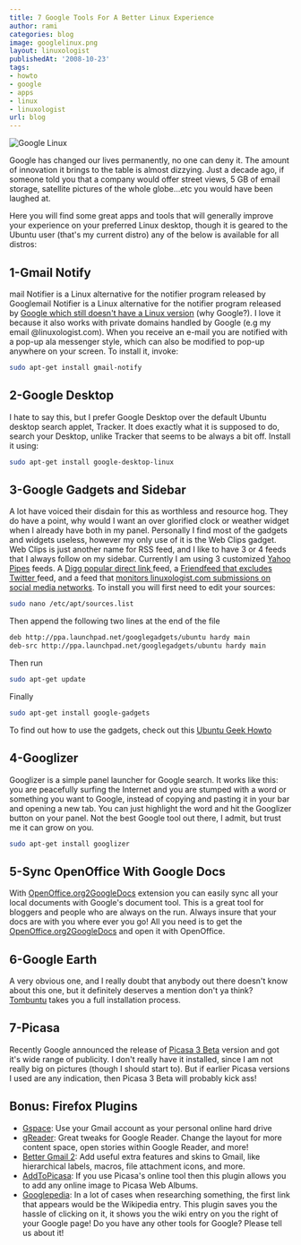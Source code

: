 ```yaml
---
title: 7 Google Tools For A Better Linux Experience
author: rami
categories: blog
image: googlelinux.png
layout: linuxologist
publishedAt: '2008-10-23'
tags:
- howto
- google
- apps
- linux
- linuxologist
url: blog
---
```


![Google Linux](/assets/images/content/blog/googlelinux.png)

Google has changed our lives permanently, no one can deny it. The amount of innovation it brings to the table is almost dizzying. Just a decade ago, if someone told you that a company would offer street views, 5 GB of email storage, satellite pictures of the whole globe...etc you would have been laughed at.

Here you will find some great apps and tools that will generally improve your experience on your preferred Linux desktop, though it is geared to the Ubuntu user (that's my current distro) any of the below is available for all distros:

## 1-Gmail Notify

mail Notifier is a Linux alternative for the notifier program released by Googlemail Notifier is a Linux alternative for the notifier program released by [Google which still doesn't have a Linux version](http://toolbar.google.com/gmail-helper/notifier_windows.html) (why Google?). I love it because it also works with private domains handled by Google (e.g my email @linuxologist.com). When you receive an e-mail you are notified with a pop-up ala messenger style, which can also be modified to pop-up anywhere on your screen. To install it, invoke: 

```bash
sudo apt-get install gmail-notify
```

## 2-Google Desktop

I hate to say this, but I prefer Google Desktop over the default Ubuntu desktop search applet, Tracker. It does exactly what it is supposed to do, search your Desktop, unlike Tracker that seems to be always a bit off. Install it using: 

```bash
sudo apt-get install google-desktop-linux
```

## 3-Google Gadgets and Sidebar

A lot have voiced their disdain for this as worthless and resource hog. They do have a point, why would I want an over glorified clock or weather widget when I already have both in my panel. Personally I find most of the gadgets and widgets useless, however my only use of it is the Web Clips gadget. Web Clips is just another name for RSS feed, and I like to have 3 or 4 feeds that I always follow on my sidebar. Currently I am using 3 customized [Yahoo Pipes](http://pipes.yahoo.com) feeds. A [Digg popular direct link ](http://pipes.yahoo.com/georgywoods/sdfv2)feed, a [Friendfeed  that excludes Twitter ](http://pipes.yahoo.com/geekygirldawn/20ea93289bc362939bfd65883733fc16)feed, and a feed that [monitors linuxologist.com submissions on social media networks](http://pipes.yahoo.com/pipes/pipe.info?_id=e5f7cb1befdb4139590a7342a827cc43). To install you will first need to edit your sources: 

```bash
sudo nano /etc/apt/sources.list
```

Then append the following two lines at the end of the file 

```bash
deb http://ppa.launchpad.net/googlegadgets/ubuntu hardy main
deb-src http://ppa.launchpad.net/googlegadgets/ubuntu hardy main
```

Then run 

```bash
sudo apt-get update
```

Finally 

```bash
sudo apt-get install google-gadgets
```

To find out how to use the gadgets, check out this [Ubuntu Geek Howto](http://www.ubuntugeek.com/howto-install-google-gadgets-in-ubuntu-804-hardy-heron.html)

## 4-Googlizer

Googlizer is a simple panel launcher for Google search. It works like this: you are peacefully surfing the Internet and you are stumped with a word or something you want to Google, instead of copying and pasting it in your bar and opening a new tab. You can just highlight the word and hit the Googlizer button on your panel. Not the best Google tool out there, I admit, but trust me it can grow on you. 

```bash
sudo apt-get install googlizer
```

## 5-Sync OpenOffice With Google Docs

With [OpenOffice.org2GoogleDocs](http://extensions.services.openoffice.org/project/ooo2gd) extension you can easily sync all your local documents with Google's document tool. This is a great tool for bloggers and people who are always on the run. Always insure that your docs are with you where ever you go! All you need is to get the [OpenOffice.org2GoogleDocs](http://extensions.services.openoffice.org/project/ooo2gd) and open it with OpenOffice.

## 6-Google Earth

A very obvious one, and I really doubt that anybody out there doesn't know about this one, but it definitely deserves a mention don't ya think? [Tombuntu](http://tombuntu.com/index.php/2007/11/28/how-to-install-google-earth-in-ubuntu/) takes you a full installation process.

## 7-Picasa

Recently Google announced the release of [Picasa 3 Beta](http://picasa.google.com/linux/) version and got it's wide range of publicity. I don't really have it installed, since I am not really big on pictures (though I should start to). But if earlier Picasa versions I used are any indication, then Picasa 3 Beta will probably kick ass!

## Bonus: Firefox Plugins

* [Gspace](https://addons.mozilla.org/en-US/firefox/addon/1593): Use your Gmail account as your personal online hard drive
* [gReader](https://addons.mozilla.org/en-US/firefox/addon/6424): Great tweaks for Google Reader. Change the layout for more content space, open stories within Google Reader, and more!
* [Better Gmail 2](https://addons.mozilla.org/en-US/firefox/addon/6076): Add useful extra features and skins to Gmail, like hierarchical labels, macros, file attachment icons, and more.
* [AddToPicasa](https://addons.mozilla.org/en-US/firefox/addon/5699): If you use Picasa's online tool then this plugin allows you to add any online image to Picasa Web Albums.
* [Googlepedia](https://addons.mozilla.org/en-US/firefox/addon/2517): In a lot of cases when researching something, the first link that appears would be the Wikipedia entry. This plugin saves you the hassle of clicking on it, it shows you the wiki entry on you the right of your Google page!
Do you have any other tools for Google? Please tell us about it!
